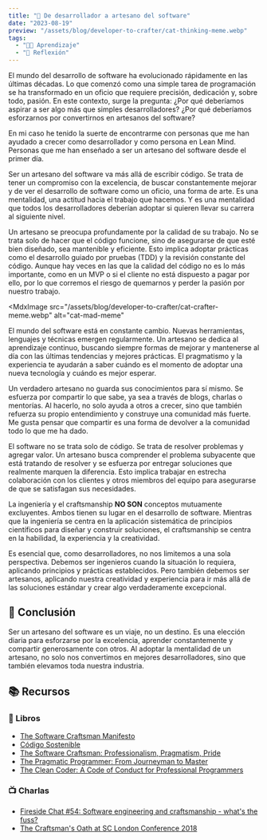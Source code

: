 ```yaml
---
title: "📖 De desarrollador a artesano del software"
date: "2023-08-19"
preview: "/assets/blog/developer-to-crafter/cat-thinking-meme.webp"
tags:
  - "👨‍💻 Aprendizaje"
  - "🧠 Reflexión"
---
```


El mundo del desarrollo de software ha evolucionado rápidamente en las últimas
décadas. Lo que comenzó como una simple tarea de programación se ha transformado
en un oficio que requiere precisión, dedicación y, sobre todo, pasión. En este
contexto, surge la pregunta: ¿Por qué deberíamos aspirar a ser algo más que
simples desarrolladores? ¿Por qué deberíamos esforzarnos por convertirnos en
artesanos del software?

En mi caso he tenido la suerte de encontrarme con personas que me han ayudado a
crecer como desarrollador y como persona en Lean Mind. Personas que me han
enseñado a ser un artesano del software desde el primer día.

Ser un artesano del software va más allá de escribir código. Se trata de tener
un compromiso con la excelencia, de buscar constantemente mejorar y de ver el
desarrollo de software como un oficio, una forma de arte. Es una mentalidad, una
actitud hacia el trabajo que hacemos. Y es una mentalidad que todos los
desarrolladores deberían adoptar si quieren llevar su carrera al siguiente
nivel.

Un artesano se preocupa profundamente por la calidad de su trabajo. No se trata
solo de hacer que el código funcione, sino de asegurarse de que esté bien
diseñado, sea mantenible y eficiente. Esto implica adoptar prácticas como el
desarrollo guiado por pruebas (TDD) y la revisión constante del código. Aunque
hay veces en las que la calidad del código no es lo más importante, como en un
MVP o si el cliente no está dispuesto a pagar por ello, por lo que corremos el
riesgo de quemarnos y perder la pasión por nuestro trabajo.

<MdxImage
  src="/assets/blog/developer-to-crafter/cat-crafter-meme.webp"
  alt="cat-mad-meme"
></MdxImage>

El mundo del software está en constante cambio. Nuevas herramientas, lenguajes y
técnicas emergen regularmente. Un artesano se dedica al aprendizaje continuo,
buscando siempre formas de mejorar y mantenerse al día con las últimas
tendencias y mejores prácticas. El pragmatismo y la experiencia te ayudarán a
saber cuándo es el momento de adoptar una nueva tecnología y cuándo es mejor
esperar.

Un verdadero artesano no guarda sus conocimientos para sí mismo. Se esfuerza por
compartir lo que sabe, ya sea a través de blogs, charlas o mentorías. Al
hacerlo, no solo ayuda a otros a crecer, sino que también refuerza su propio
entendimiento y construye una comunidad más fuerte. Me gusta pensar que
compartir es una forma de devolver a la comunidad todo lo que me ha dado.

El software no se trata solo de código. Se trata de resolver problemas y agregar
valor. Un artesano busca comprender el problema subyacente que está tratando de
resolver y se esfuerza por entregar soluciones que realmente marquen la
diferencia. Esto implica trabajar en estrecha colaboración con los clientes y
otros miembros del equipo para asegurarse de que se satisfagan sus necesidades.

La ingeniería y el craftsmanship **NO SON** conceptos mutuamente excluyentes.
Ambos tienen su lugar en el desarrollo de software. Mientras que la ingeniería
se centra en la aplicación sistemática de principios científicos para diseñar y
construir soluciones, el craftsmanship se centra en la habilidad, la experiencia
y la creatividad.

Es esencial que, como desarrolladores, no nos limitemos a una sola perspectiva.
Debemos ser ingenieros cuando la situación lo requiera, aplicando principios y
prácticas establecidos. Pero también debemos ser artesanos, aplicando nuestra
creatividad y experiencia para ir más allá de las soluciones estándar y crear
algo verdaderamente excepcional.

## 🔖 Conclusión

Ser un artesano del software es un viaje, no un destino. Es una elección diaria
para esforzarse por la excelencia, aprender constantemente y compartir
generosamente con otros. Al adoptar la mentalidad de un artesano, no solo nos
convertimos en mejores desarrolladores, sino que también elevamos toda nuestra
industria.

## 📚 Recursos

### 📖 Libros

- [The Software Craftsman Manifesto](http://manifesto.softwarecraftsmanship.org/)
- [Código Sostenible](https://savvily.es/libros/codigo-sostenible/)
- [The Software Craftsman: Professionalism, Pragmatism, Pride](https://www.goodreads.com/book/show/23213555-the-software-craftsman)
- [The Pragmatic Programmer: From Journeyman to Master](https://www.goodreads.com/book/show/4099.The_Pragmatic_Programmer)
- [The Clean Coder: A Code of Conduct for Professional Programmers](https://www.goodreads.com/book/show/10284614-the-clean-coder)

### 📺 Charlas

- [Fireside Chat #54: Software engineering and craftsmanship - what's the fuss?](https://www.youtube.com/watch?v=MJ41CzigPFk)
- [The Craftsman's Oath at SC London Conference 2018](https://www.youtube.com/watch?v=17vTLSkXTOo)
